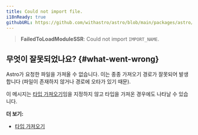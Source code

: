 ```yaml
---
title: Could not import file.
i18nReady: true
githubURL: https://github.com/withastro/astro/blob/main/packages/astro/src/core/errors/errors-data.ts
---
```


> **FailedToLoadModuleSSR**: Could not import `IMPORT_NAME`.

## 무엇이 잘못되었나요? \{#what-went-wrong\}

Astro가 요청한 파일을 가져올 수 없습니다. 이는 종종 가져오기 경로가 잘못되어 발생합니다 (파일이 존재하지 않거나 경로에 오타가 있기 때문).

이 메시지는 [타입 가져오기](/ko/guides/typescript/#type-imports)임을 지정하지 않고 타입을 가져온 경우에도 나타날 수 있습니다.

**더 보기:**

-  [타입 가져오기](/ko/guides/typescript/#type-imports)